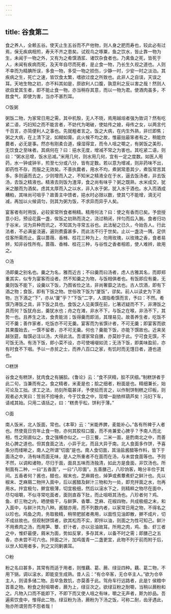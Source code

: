 ```yaml
---
---
---
```

title: 谷食第二
---





食之养人，全赖五谷。使天止生五谷而不产他物，则人身之肥而寿也，较此必有过焉，保无疾病相煎，寿夭不齐之患矣。试观鸟之啄粟，鱼之饮水，皆止靠一物为生，未闻于一物之外，又有为之肴馔酒浆、诸饮杂食者也。乃禽鱼之死，皆死于人，未闻有疾病而死，及天年自尽而死者，是止食一物，乃长生久视之道也。人则不幸而为精腆所误，多食一物，多受一物之损伤，少静一时，少安一时之淡泊。其疾病之生，死亡之速，皆饮食太繁，嗜欲过度之所致也。此非人之自误，天误之耳。天地生物之初，亦不料其如是，原欲利人口腹，孰意利之反以害之哉！然则人欲自爱其生者，即不能止食一物，亦当稍存其意，而以一物为君。使酒肉虽多，不胜食气，即使为害，当亦不甚烈耳。

○饭粥

粥饭二物，为家常日用之需，其中机彀，无人不晓，焉用越俎者强为致词？然有吃紧二语，巧妇知之而不能言者，不妨代为喝破，使姑传之媳，母传之女，以两言代千百言，亦简便利人之事也。先就粗者言之。饭之大病，在内生外熟，非烂即焦；粥之大病，在上清下淀，如糊如膏。此火候不均之故，惟最拙最笨者有之，稍能炊爨者，必无是事。然亦有刚柔合道，燥湿得宜，而令人咀之嚼之，有粥饭之美形，无饮食之至味者。其病何在？曰：挹水无度，增减不常之为害也。其吃紧二语，则曰：“粥水忌增，饭水忌减。”米用几何，则水用几何，宜有一定之度数。如医人用药，水一钟或钟半，煎至七分或八分，皆有定数。若以意为增减，则非药味不出，即药性不存，而服之无效矣。不善执爨者，用水不均，煮粥常患其少，煮饭常苦其多。多则逼而去之，少则增而入之，不知米之精液全在于水，逼去饭汤者，非去饭汤，去饭之精液也。精液去则饭为渣滓，食之尚有味乎？粥之既熟，水米成交，犹米之酿而为酒矣。虑其太厚而入之以水，非入水于粥，犹入水于酒也。水入而酒成糟粕，其味尚可咀乎？故善主中馈者，挹水时必限以数，使其勺不能增，滴无可减，再加以火候调匀，则其为粥为饭，不求异而异乎人矣。

宴客者有时用饭，必较家常所食者稍精。精用何法？曰：使之有香而已矣。予尝授意小妇，预设花露一盏，俟饭之初熟而浇之，浇过稍闭，拌匀而后入腕。食者归功于谷米，诧为异种而讯之，不知其为寻常五谷也。此法秘之已久，今始告人。行此法者，不必满釜浇遍，遍则费露甚多，而此法不行于世矣。止以一盏浇一隅，足供佳客所需而止。露以蔷薇、香橼、桂花三种为上，勿用玫瑰，以玫瑰之香，食者易辨，知非谷性所有。蔷薇、香橼、桂花三种，与谷性之香者相若，使人难辨，故用之。

○汤

汤即羹之别名也。羹之为名，雅而近古；不曰羹而曰汤者，虑人古雅其名，而即郑重其实，似专为宴客而设者。然不知羹之为物，与饭相俱者也。有饭即应有羹，无羹则饭不能下，设羹以下饭，乃图省俭之法，非尚奢靡之法也。古人饮酒，即有下酒之物；食饭，即有下饭之物。世俗改下饭为“厦饭”，谬矣。前人以读史为下酒物，岂下酒之“下”，亦从“厦”乎？“下饭”二字，人谓指肴馔而言，予曰：不然。肴馔乃滞饭之具，非下饭之具也。食饭之人见美馔在前，匕箸迟疑而不下，非滞饭之具而何？饭犹舟出，羹犹水也；舟之在滩，非水不下，与饭之在喉，非汤不下，其势一也。且养生之法，食贵能消；饭得羹而即消，其理易见。故善养生者，吃饭不可不羹；善作家者，吃饭亦不可无羹。宴客而为省馔计者，不可无羹；即宴客而欲其果腹始去，一馔不留者，亦不可无羹。何也？羹能下饭，亦能下馔故也。近来吴越张筵，每馔必注以汤，大得此法。吾谓家常自膳，亦莫妙于此。宁可食无馔，不可饭无汤。有汤下饭，即小菜不设，亦可使哺啜如流；无汤下饭，即美味盈前，亦有时食不下咽。予以一赤贫之士，而养八百口之家，有饥时而无馑日者，遵也道也。

○糕饼

谷食之有糕饼，犹肉食之有脯脍。《鲁论》云：“食不厌精，脍不厌细。”制糕饼者于此二句，当兼而有之。食之精者，米麦是也；脍之细者，粉面是也。精细兼长，始可论及工拙。求工之法，坊刻所载甚详，予使拾而言之，以作制饼制糕之印板，则观者必大笑曰：笠翁不拾唾余，今于饮食之中，现增一副依样葫芦矣！冯妇下车，请戒其始。只用二语括之，曰：“糕贵乎松，饼利于薄。”

○面

南人饭米，北人饭面，常也。《本草》云：“米能养脾，麦能补心。”各有所裨于人者也。然使竟日穷年止食一物，亦何其胶柱口腹，而不肯兼爱心脾乎？予南人而北相，性之刚直似之，食之强横亦似之。一日三餐，二米一面，是酌南北之中，而善处心脾之道也。但其食面之法，小异于北，而且大异于南。北人食面多作饼，予喜条分而缕晰之，南人之所谓“切面”是也。南人食切面，其油盐酱醋等作料，皆下于面汤之中，汤有味而面无味，是人之所重者不在面而在汤，与未尝食面等也。予则不然，以调和诸物，尽归于面，面具五味而汤独清，如此方是食面，非饮汤也。所制面有二种，一曰“五香面”，一曰“八珍面”。五善膳己，八珍饷客，略分丰俭于其间。五香者何？酱也，醋也，椒末也，芝麻屑也，焯笋或煮蕈煮虾之鲜汁也。先以椒末、芝麻屑二物拌入面中，后以酱醋及鲜汁三物和为一处，即充拌面之水，勿再用水。拌宜极匀，擀宜极薄，切宜极细，然后以滚水下之，则精粹之物尽在面中，尽勾咀嚼，不似寻常吃面者，面则直吞下肚，而止咀咂其汤也。八珍者何？鸡、鱼、虾三物之内，晒使极干，与鲜笋、香蕈、芝麻、花椒四物，共成极细之末，和入面中，与鲜汁共为八种。酱醋亦用，而不列数内者，以家常日用之物，不得名之以珍也。鸡鱼之肉，务取极精，稍带肥腻者弗用，以面性见油即散，擀不成片，切不成丝故也。但观制饼饵者，欲其松而不实，即拌以油，则面之为性可知己。鲜汁不用煮肉之汤，而用笋、蕈、虾汁者，亦以忌油故耳。所用之肉，鸡、鱼、虾三者之中，惟虾最便，屑米为面，势如反掌，多存其末，以备不时之需；即膳己之五香，亦未尝不可六也。拌面之汁，加鸡蛋青一二盏更宜，此物不列于前而附于后，以世人知用者多，列之又同剿袭耳。

○粉

粉之名曰甚多，其常有而适于用者，则惟藕、葛、蕨、绿豆四种。藕、葛二物，不用下锅，调以滚水，即能变生成熟。昔人云：“有仓卒客，无仓卒主人。”欲为仓卒主人，则请多储二物。且卒急救饥，亦莫善于此。驾舟车行远路者，此是饣侯粮中首善之物。粉食之耐咀嚼者，蕨为上，绿豆次之。欲绿豆粉之耐嚼，当稍以蕨粉和之。凡物入口而不能即下，不即下而又使人咀之有味，嚼之无声者，斯为妙品。吾遍索饮食中，惟得此二物。绿豆粉为汤，蕨粉为下汤之饭，可称二耐，齿牙遇此，殆亦所谓劳而不怨者哉！